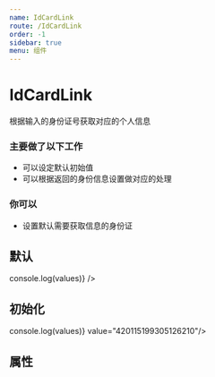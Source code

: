 ```yaml
---
name: IdCardLink
route: /IdCardLink
order: -1
sidebar: true
menu: 组件
---
```



# IdCardLink
根据输入的身份证号获取对应的个人信息


### 主要做了以下工作

 + 可以设定默认初始值
 + 可以根据返回的身份信息设置做对应的处理


### 你可以 

 + 设置默认需要获取信息的身份证
 

## 默认
<Playground>
  <IdCardLink getIdCardInfo={values => console.log(values)} />
</Playground>

## 初始化
<Playground>
  <IdCardLink getIdCardInfo={values => console.log(values)} value="420115199305126210"/>
</Playground>

## 属性
<Props of={IdCardLink} />

